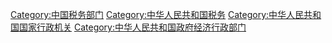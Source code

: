 [[Category:中国税务部门|Category:中国税务部门]]
[[Category:中华人民共和国税务|Category:中华人民共和国税务]]
[[Category:中华人民共和国国家行政机关|Category:中华人民共和国国家行政机关]]
[[Category:中华人民共和国政府经济行政部门|Category:中华人民共和国政府经济行政部门]]
